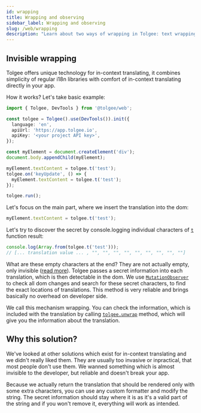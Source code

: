 ```yaml
---
id: wrapping
title: Wrapping and observing
sidebar_label: Wrapping and observing
slug: /web/wrapping
description: "Learn about two ways of wrapping in Tolgee: text wrapping and invisible wrapping. You can configure this through wrapperMode."
---
```


## Invisible wrapping

Tolgee offers unique technology for in-context translating, it combines simplicity of regular i18n libraries with
comfort of in-context translating directly in your app.

How it works? Let's take basic example:

```ts
import { Tolgee, DevTools } from '@tolgee/web';

const tolgee = Tolgee().use(DevTools()).init({
  language: 'en',
  apiUrl: 'https://app.tolgee.io',
  apiKey: '<your project API key>',
});

const myElement = document.createElement('div');
document.body.appendChild(myElement);

myElement.textContent = tolgee.t('test');
tolgee.on('keyUpdate', () => {
  myElement.textContent = tolgee.t('test');
});

tolgee.run();
```

Let's focus on the main part, where we insert the translation into the dom:

```ts
myElement.textContent = tolgee.t('test');
```

Let's try to discover the secret by console.logging individual characters of [`t`](./core-api/tolgee#t) function result:

```ts
console.log(Array.from(tolgee.t('test')));
// [... translation value ... , "", "", "", "", "", "", "", "", ""]
```

What are these empty characters at the end? They are not actually empty, only invisible
([read more](/blog/2021/12/17/invisible-characters-for-better-localization)).
Tolgee passes a secret information into each translation, which is then detectable in the dom.
We use [`MutationObserver`](https://developer.mozilla.org/en-US/docs/Web/API/MutationObserver)
to check all dom changes and search for these secret characters, to find the exact locations
of translations. This method is very reliable and brings basically no overhead on developer side.

We call this mechanism wrapping. You can check the information, which is included with the translation by
calling [`tolgee.unwrap`](./core-api/tolgee#unwrap) method, which will give you the information about the translation.

## Why this solution?

We've looked at other solutions which exist for in-context translating and we didn't really liked them.
They are usually too invasive or inpractical, that most people don't use them.
We wanned something which is almost invisible to the developer, but reliable and doesn't break your app.

Because we actually return the translation that should be rendered only with some extra characters, you can
use any custom formatter and modify the string. The secret information should stay where it is as it's a valid
part of the string and if you won't remove it, everything will work as intended.
